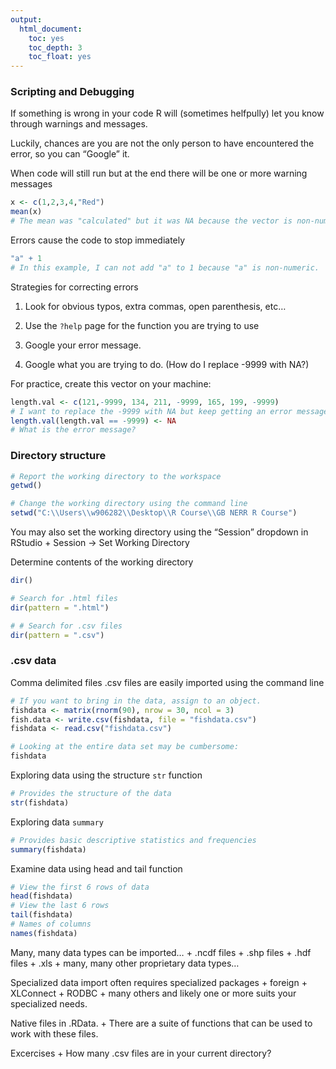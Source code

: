 ---
output:
  html_document:
    toc: yes
    toc_depth: 3
    toc_float: yes
---

### Scripting and Debugging
If something is wrong in your code R will (sometimes helfpully) let you know through warnings and messages.

Luckily, chances are you are not the only person to have encountered the error, so you can "Google" it. 

When code will still run but at the end there will be one or more warning messages
```{r ,eval=FALSE}
x <- c(1,2,3,4,"Red")
mean(x)
# The mean was "calculated" but it was NA because the vector is non-numeric
```

Errors cause the code to stop immediately
```{r ,eval=FALSE}
"a" + 1
# In this example, I can not add "a" to 1 because "a" is non-numeric.
```

Strategies for correcting errors

1. Look for obvious typos, extra commas, open parenthesis, etc...

2. Use the `?help` page for the function you are trying to use

3. Google your error message. 

4. Google what you are trying to do. (How do I replace -9999 with NA?)

For practice, create this vector on your machine:
```{r ,eval=FALSE}
length.val <- c(121,-9999, 134, 211, -9999, 165, 199, -9999)
# I want to replace the -9999 with NA but keep getting an error message
length.val(length.val == -9999) <- NA
# What is the error message?
```

### Directory structure
```{r, eval=FALSE}
# Report the working directory to the workspace
getwd()
```

```{r,eval=FALSE}
# Change the working directory using the command line
setwd("C:\\Users\\w906282\\Desktop\\R Course\\GB NERR R Course")
```

You may also set the working directory using the "Session" dropdown in RStudio
+ Session -> Set Working Directory

Determine contents of the working directory
```{r, eval = FALSE}
dir()

# Search for .html files
dir(pattern = ".html")

# # Search for .csv files
dir(pattern = ".csv")
```

### .csv data
Comma delimited files .csv files are easily imported using the command line
```{r, eval = FALSE}
# If you want to bring in the data, assign to an object.
fishdata <- matrix(rnorm(90), nrow = 30, ncol = 3)
fish.data <- write.csv(fishdata, file = "fishdata.csv")
fishdata <- read.csv("fishdata.csv")

# Looking at the entire data set may be cumbersome:
fishdata
```

Exploring data using the structure `str` function
```{r, eval = FALSE}
# Provides the structure of the data
str(fishdata)
```

Exploring data `summary`
```{r, eval = FALSE}
# Provides basic descriptive statistics and frequencies
summary(fishdata)
```

Examine data using head and tail function
```{r, eval = FALSE}
# View the first 6 rows of data
head(fishdata) 
# View the last 6 rows
tail(fishdata) 
# Names of columns
names(fishdata)
```

Many, many data types can be imported...
+ .ncdf files
+ .shp files
+ .hdf files
+ .xls
+ many, many other proprietary data types...

Specialized data import often requires specialized packages
+ foreign
+ XLConnect
+ RODBC
+ many others and likely one or more suits your specialized needs.

Native files in .RData.
+ There are a suite of functions that can be used to work with these files.

Excercises
+ How many .csv files are in your current directory?